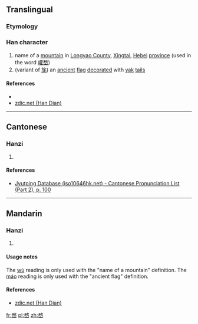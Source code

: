 ==Translingual==

===Etymology===
{{Han compound|敄|山|c1=p|c2=s|t2=mountain|ls=psc}}

===Han character===
{{Han char|rn=46|rad=山|as=09|sn=12|four=|canj=弓大山 (NKU)|ids=⿱[[敄]][[山]]}}

# name of a [[mountain]] in [[w:Longyao County|Longyao County]], [[w:Xingtai|Xingtai]], [[Hebei]] [[province]] (used in the word [[巏嵍]])
# (variant of [[旄]]) an [[ancient]] [[flag]] [[decorate]]d with [[yak]] [[tail]]s

====References====
* {{Han ref|kx=0316.180|dkj=08280|dj=0616.390|hdz=10789.180|uh=5D4D|ud=23885}}
*[http://www.zdic.net/z/18/js/5D4D.htm zdic.net (Han Dian)]

----

==Cantonese==

===Hanzi===
{{yue-hanzi|jyut=[[mou6]]|y=mou6}}

# {{defn|lang=yue|sort=山09}}

====References====
* [http://www.iso10646hk.net/jp/document/download.jsp Jyutping Database (iso10646hk.net) - Cantonese Pronunciation List (Part 2), p. 100]

----

==Mandarin==

===Hanzi===
{{cmn-hanzi|pin=[[wù]] ([[wu4]]), [[máo]] ([[mao2]])|wg=wu<sup>4</sup>, mao<sup>2</sup>}}

# {{defn|lang=cmn|sort=山09}}

====Usage notes====
The [[wù]] reading is only used with the "name of a mountain" definition. The [[máo]] reading is only used with the "ancient flag" definition.

====References====
*[http://www.zdic.net/z/18/js/5D4D.htm zdic.net (Han Dian)]

[[fr:嵍]]
[[pl:嵍]]
[[zh:嵍]]